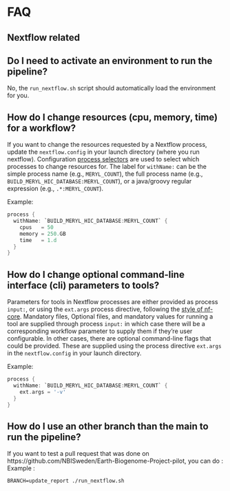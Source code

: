 # FAQ

## Nextflow related

::: {.callout-tip collapse="true" icon=false}
## Do I need to activate an environment to run the pipeline?

No, the `run_nextflow.sh` script should automatically load the environment for you.

:::

::: {.callout-tip collapse="true" icon=false}
## How do I change resources (cpu, memory, time) for a workflow?

If you want to change the resources requested by a Nextflow process,
update the `nextflow.config` in your launch directory (where you run nextflow).
Configuration [process selectors](https://www.nextflow.io/docs/latest/config.html#process-selectors)
are used to select which processes to change resources for. The label for `withName:` can
be the simple process name (e.g., `MERYL_COUNT`), the full process name (e.g., 
`BUILD_MERYL_HIC_DATABASE:MERYL_COUNT`), or a java/groovy regular expression (e.g., 
`.*:MERYL_COUNT`).

Example:
```groovy
process {
  withName: `BUILD_MERYL_HIC_DATABASE:MERYL_COUNT` {
    cpus   = 50
    memory = 250.GB
    time   = 1.d
  }
}
```

:::

::: {.callout-tip collapse="true" icon=false}
## How do I change optional command-line interface (cli) parameters to tools?

Parameters for tools in Nextflow processes are either provided as process `input:`, or using the
`ext.args` process directive, following the [style of nf-core](https://nf-co.re/docs/contributing/components/ext_args).
Mandatory files, Optional files, and mandatory values for running a tool are supplied through process
`input:` in which case there will be a corresponding workflow parameter to supply them if they're user
configurable. In other cases, there are optional command-line flags that could be provided. These
are supplied using the process directive `ext.args` in the `nextflow.config` in your launch directory.

Example:
```groovy
process {
  withName: `BUILD_MERYL_HIC_DATABASE:MERYL_COUNT` {
    ext.args = '-v'
  }
}
```

:::

::: {.callout-tip collapse="true" icon=false}
## How do I use an other branch than the main to run the pipeline?
If you want to test a pull request that was done on https://github.com/NBISweden/Earth-Biogenome-Project-pilot, you can do :
Example :
```
BRANCH=update_report ./run_nextflow.sh
```

:::

